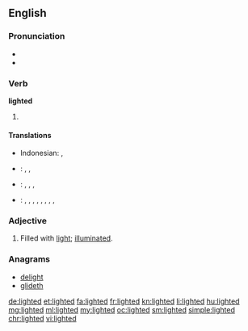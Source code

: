 ==English==

===Pronunciation===
* {{IPA|/ˈlaɪtəd/}}
* {{audio|en-us-lighted.ogg|Audio (US)}}

===Verb===
'''lighted'''

# {{en-past of|light}}

====Translations====
{{trans-top|past tense of "to light"}}
* Indonesian: {{t+|id|nyala|alt=menyalakan}}, {{t+|id|terang|alt=menerangi}}
* {{ttbc|ja}}: {{t|ja|引火|tr=[[いんか]]した, inka-shita|alt=引火した|sc=Jpan}} <!-- was "[[引火]]した" -->, {{t|ja|点火|tr=[[てんか]]した, tenka-shita|alt=点火した|sc=Jpan}} <!-- was "[[点火]]した" - assumed inflected form or vocalised spelling; please verify if linking is acceptable. see [[User:Kephir/gadgets/xte#Translation_fixing]] -->, {{t|ja|照らした|tr=[[てらした]], terashita|sc=Jpan}}
{{trans-mid}}
{{trans-bottom}}
{{trans-top|past participle of "to light"}}
* {{ttbc|id}}: {{t|id|nyala|alt=menyalakan}} <!-- was "[[nyala|menyalakan]]" -->, {{t|id|terang|alt=menerangi}} <!-- was "[[terang|menerangi]]" -->, {{t|id|nyala|alt=dinyalakan}} <!-- was "[[nyala|dinyalakan]]" -->, {{t|id|terang|alt=diterangi}} <!-- was "[[terang|diterangi]]" - assumed inflected form or vocalised spelling; please verify if linking is acceptable. see [[User:Kephir/gadgets/xte#Translation_fixing]] -->
* {{ttbc|ja}}: {{t|ja|引火|tr=[[いんか]]した, inka-shita|alt=引火した|sc=Jpan}} <!-- was "[[引火]]した" -->, {{t|ja|点火|tr=[[てんか]]した, tenka-shita|alt=点火した|sc=Jpan}} <!-- was "[[点火]]した" -->, {{t|ja|引火|tr=[[いんか]]される, inka-sareru|alt=引火される|sc=Jpan}} <!-- was "[[引火]]される" -->, {{t|ja|点火|tr=[[てんか]]される, tenka-sareru|alt=点火される|sc=Jpan}} <!-- was "[[点火]]される" -->, {{t|ja|引火|tr=[[いんか]]された, inka-sareta|alt=引火された|sc=Jpan}} <!-- was "[[引火]]された" -->, {{t|ja|点火|tr=[[てんか]]された, tenka-sareta|alt=点火された|sc=Jpan}} <!-- was "[[点火]]された" - assumed inflected form or vocalised spelling; please verify if linking is acceptable. see [[User:Kephir/gadgets/xte#Translation_fixing]] -->, {{t|ja|照らした|tr=[[てらした]], terashita|sc=Jpan}}, {{t|ja|照らされる|tr=[[てらされる]], terasareru|sc=Jpan}}, {{t|ja|照らされた|tr=[[てらされた]], terasareta|sc=Jpan}}
{{trans-mid}}
{{trans-bottom}}

===Adjective===
{{en-adj}}

# Filled with [[light]]; [[illuminated]].

===Anagrams===
* [[delight#English|delight]]
* [[glideth#English|glideth]]

[[de:lighted]]
[[et:lighted]]
[[fa:lighted]]
[[fr:lighted]]
[[kn:lighted]]
[[li:lighted]]
[[hu:lighted]]
[[mg:lighted]]
[[ml:lighted]]
[[my:lighted]]
[[oc:lighted]]
[[sm:lighted]]
[[simple:lighted]]
[[chr:lighted]]
[[vi:lighted]]